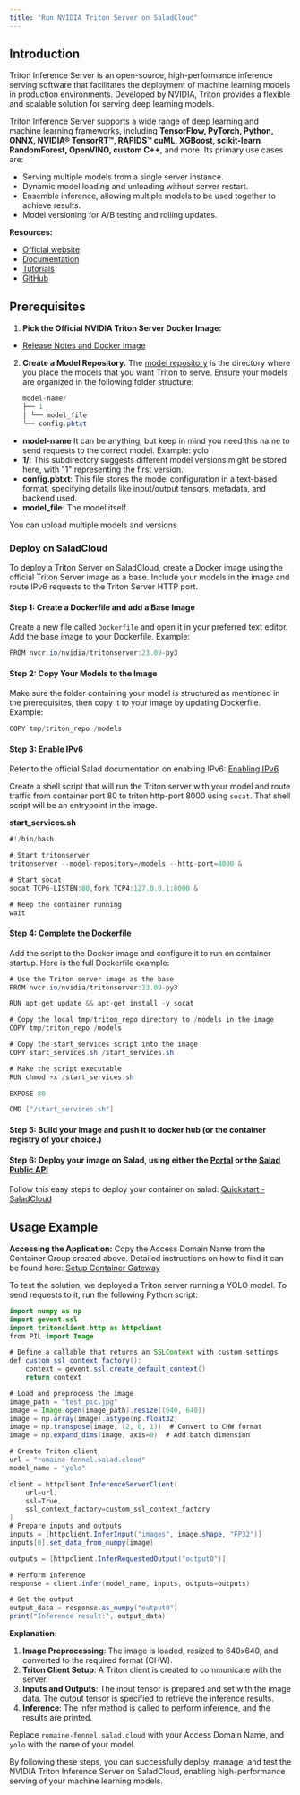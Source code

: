```yaml
---
title: "Run NVIDIA Triton Server on SaladCloud"
---
```


## Introduction

Triton Inference Server is an open-source, high-performance inference serving software that facilitates the deployment of machine learning models in production environments. Developed by NVIDIA, Triton provides a flexible and scalable solution for serving deep learning models.

Triton Inference Server supports a wide range of deep learning and machine learning frameworks, including **TensorFlow, PyTorch, Python, ONNX, NVIDIA® TensorRT™, RAPIDS™ cuML, XGBoost, scikit-learn RandomForest, OpenVINO, custom C++**, and more. Its primary use cases are:

- Serving multiple models from a single server instance.
- Dynamic model loading and unloading without server restart.
- Ensemble inference, allowing multiple models to be used together to achieve results.
- Model versioning for A/B testing and rolling updates.

**Resources:**

* [Official website](https://developer.nvidia.com/triton-inference-server)
* [Documentation](https://docs.nvidia.com/deeplearning/triton-inference-server/)
* [Tutorials](https://www.youtube.com/watch?v=NQDtfSi5QF4)
* [GitHub](https://github.com/triton-inference-server/server)

## Prerequisites

1. **Pick the Official NVIDIA Triton Server Docker Image:**

* [Release Notes and Docker Image](https://docs.nvidia.com/deeplearning/triton-inference-server/release-notes/rel-23-09.html)

2. **Create a Model Repository.** The [model repository](https://docs.nvidia.com/deeplearning/triton-inference-server/user-guide/docs/user_guide/model_repository.html) is the directory where you place the models that you want Triton to serve. Ensure your models are organized in the following folder structure:  
    ```java
    model-name/ 
    ├── 1 
    │ └── model_file 
    └── config.pbtxt
    ```

* **model-name** It can be anything, but keep in mind you need this name to send requests to the correct model. Example: yolo
* **1/**: This subdirectory suggests different model versions might be stored here, with "1" representing the first version.
* **config.pbtxt**: This file stores the model configuration in a text-based format, specifying details like input/output tensors, metadata, and backend used.
* **model_file**: The model itself.

You can upload multiple models and versions

### Deploy on SaladCloud

To deploy a Triton Server on SaladCloud, create a Docker image using the official Triton Server image as a base. Include your models in the image and route IPv6 requests to the Triton Server HTTP port.

#### Step 1: Create a Dockerfile and add a Base Image

Create a new file called `Dockerfile` and open it in your preferred text editor.
Add the base image to your Dockerfile. Example:

```java
FROM nvcr.io/nvidia/tritonserver:23.09-py3
```

#### Step 2: Copy Your Models to the Image

Make sure the folder containing your model is structured as mentioned in the prerequisites, then copy it to your image by updating Dockerfile. Example:  

```java
COPY tmp/triton_repo /models
```

#### Step 3: Enable IPv6

Refer to the official Salad documentation on enabling IPv6: [Enabling IPv6](https://docs.salad.com/container-engine/gateway/enabling-ipv6)

Create a shell script that will run the Triton server with your model and route traffic from container port 80 to triton http-port 8000 using `socat`. That shell script will be an entrypoint in the image.

**start_services.sh**
```java
#!/bin/bash

# Start tritonserver
tritonserver --model-repository=/models --http-port=8000 &

# Start socat
socat TCP6-LISTEN:80,fork TCP4:127.0.0.1:8000 &

# Keep the container running
wait
```

#### Step 4: Complete the Dockerfile

Add the script to the Docker image and configure it to run on container startup. Here is the full Dockerfile example:

```java
# Use the Triton server image as the base
FROM nvcr.io/nvidia/tritonserver:23.09-py3

RUN apt-get update && apt-get install -y socat

# Copy the local tmp/triton_repo directory to /models in the image
COPY tmp/triton_repo /models

# Copy the start_services script into the image
COPY start_services.sh /start_services.sh

# Make the script executable
RUN chmod +x /start_services.sh

EXPOSE 80

CMD ["/start_services.sh"]
```

#### Step 5: Build your image and push it to docker hub (or the container registry of your choice.)

#### Step 6: Deploy your image on Salad, using either the [Portal](https://portal.salad.com) or the [Salad Public API](https://docs.salad.com/api-reference/container_groups/create-a-container-group)

Follow this easy steps to deploy your container on salad: [Quickstart - SaladCloud](https://docs.salad.com/container-engine/quickstart)

## Usage Example

**Accessing the Application:** Copy the Access Domain Name from the Container Group created above. Detailed instructions on how to find it can be found here: [Setup Container Gateway](https://cloud-support.salad.com/article/421-setup-container-gateway#:~:text=Enable%20the%20Container%20Gateway%20%28Load%20Balancer%29%20on%20the,Domain%20Name%20is%20located%20in%20the%20Container%20Group.)

To test the solution, we deployed a Triton server running a YOLO model. To send requests to it, run the following Python script:

```java
import numpy as np
import gevent.ssl
import tritonclient.http as httpclient
from PIL import Image

# Define a callable that returns an SSLContext with custom settings
def custom_ssl_context_factory():
    context = gevent.ssl.create_default_context()
    return context

# Load and preprocess the image
image_path = "test_pic.jpg"
image = Image.open(image_path).resize((640, 640))
image = np.array(image).astype(np.float32)
image = np.transpose(image, (2, 0, 1))  # Convert to CHW format
image = np.expand_dims(image, axis=0)  # Add batch dimension

# Create Triton client
url = "romaine-fennel.salad.cloud"
model_name = "yolo"

client = httpclient.InferenceServerClient(
    url=url,
    ssl=True,
    ssl_context_factory=custom_ssl_context_factory
)
# Prepare inputs and outputs
inputs = [httpclient.InferInput("images", image.shape, "FP32")]
inputs[0].set_data_from_numpy(image)

outputs = [httpclient.InferRequestedOutput("output0")]

# Perform inference
response = client.infer(model_name, inputs, outputs=outputs)

# Get the output
output_data = response.as_numpy("output0")
print("Inference result:", output_data)
```

**Explanation:**

1. **Image Preprocessing**: The image is loaded, resized to 640x640, and converted to the required format (CHW).
2. **Triton Client Setup**: A Triton client is created to communicate with the server.
3. **Inputs and Outputs**: The input tensor is prepared and set with the image data. The output tensor is specified to retrieve the inference results.
4. **Inference**: The infer method is called to perform inference, and the results are printed.

Replace `romaine-fennel.salad.cloud` with your Access Domain Name, and `yolo` with the name of your model.

By following these steps, you can successfully deploy, manage, and test the NVIDIA Triton Inference Server on SaladCloud, enabling high-performance serving of your machine learning models.
